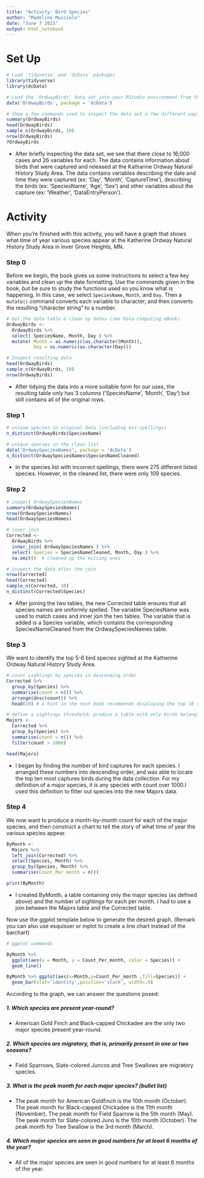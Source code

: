 ```yaml
---
title: "Activity: Bird Species"
author: "Madeline Mucciolo"
date: "June 7 2023"
output: html_notebook
---
```



# Set Up

```r
# Load `tidyverse` and `dcData` packages
library(tidyverse)
library(dcData)

# Load the `OrdwayBirds` data set into your RStudio environment from the `dcData` package
data('OrdwayBirds', package = 'dcData')

# Show a few commands used to inspect the data set a few different ways
summary(OrdwayBirds)
head(OrdwayBirds)
sample_n(OrdwayBirds, 10)
nrow(OrdwayBirds)
?OrdwayBirds
```
- After briefly inspecting the data set, we see that there close to 16,000 cases and 26 variables for each. The data contains information about birds that were captured and released at the Katharine Ordway Natural History Study Area. The data contains variables describing the date and time they were captured (ex: 'Day', 'Month', 'CaptureTime'), describing the birds (ex: 'SpeciesName', 'Age', 'Sex') and other variables about the capture (ex: 'Weather', 'DataEntryPerson').


# Activity

When you're finished with this activity, you will have a graph that shows what time of year various species appear at the Katherine Ordway Natural History Study Area in Inver Grove Heights, MN.

### Step 0

Before we begin, the book gives us some instructions to select a few key variables and clean up the date formatting.  Use the commands given in the book, but be sure to study the functions used so you know what is happening.  In this case, we select `SpeciesName`, `Month`, and `Day`. Then a `mutate()` command converts each variable to character, and then converts the resulting "character string" to a number.

```r
# Get the data table & clean up dates (see Data Computing eBook)
OrdwayBirds <-
  OrdwayBirds %>%
  select( SpeciesName, Month, Day ) %>%
  mutate( Month = as.numeric(as.character(Month)), 
          Day = as.numeric(as.character(Day))) 

# Inspect resulting data
head(OrdwayBirds)
sample_n(OrdwayBirds, 10)
nrow(OrdwayBirds)
```
- After tidying the data into a more suitable form for our uses, the resulting table only has 3 columns ('SpeciesName', 'Month', 'Day') but still contains all of the original rows.


### Step 1
```r
# unique species in original data (including mis-spellings)
n_distinct(OrdwayBirds$SpeciesName)

# unique species in the clean list
data('OrdwaySpeciesNames', package = 'dcData')
n_distinct(OrdwaySpeciesNames$SpeciesNameCleaned)
```
- In the species list with incorrect spellings, there were 275 different listed species. However, in the cleaned list, there were only 109 species. 


### Step 2

```r
# inspect OrdwaySpeciesNames
summary(OrdwaySpeciesNames)
nrow(OrdwaySpeciesNames)
head(OrdwaySpeciesNames)

# inner join
Corrected <-
  OrdwayBirds %>%
  inner_join( OrdwaySpeciesNames ) %>% 
  select( Species = SpeciesNameCleaned, Month, Day ) %>%
  na.omit()  # cleaned up the missing ones

# inspect the data after the join
nrow(Corrected)
head(Corrected)
sample_n(Corrected, 10)
n_distinct(Corrected$Species)

```
- After joining the two tables, the new Corrected table ensures that all species names are uniformly spelled. The variable SpeciesName was used to match cases and inner join the two tables. The variable that is added is a Species variable, which contains the corresponding SpeciesNameCleaned from the OrdwaySpeciesNames table.


### Step 3

We want to identify the top 5-6 bird species sighted at the Katherine Ordway Natural History Study Area.

```r
# count sightings by species in descending order
Corrected %>%
  group_by(Species) %>%
  summarise(count = n()) %>%
  arrange(desc(count)) %>%
  head(10) # a hint in the text book recommends displaying the top 10 species to choose our threshold

# define a sightings threshold; produce a table with only birds belonging to major species
Majors <- 
  Corrected %>%
  group_by(Species) %>%
  summarise(count = n()) %>%
  filter(count > 1000)

head(Majors)
```
-  I began by finding the number of bird captures for each species. I arranged these numbers into descending order, and was able to locate the top ten most captures birds during the data collection. For my definition of a major species, it is any species with count over 1000.I used this definition to filter out species into the new Majors data.  


### Step 4

We now want to produce a month-by-month count for each of the major species, and then construct a chart to tell the story of what time of year the various species appear.

```r
ByMonth <-
  Majors %>%
  left_join(Corrected) %>%
  select(Species, Month) %>%
  group_by(Species, Month) %>%
  summarise(Count_Per_month = n())

print(ByMonth)
```
- I created ByMonth, a table containing only the major species (as defined above) and the number of sightings for each per month. I had to use a join between the Majors table and the Corrected table.


Now use the ggplot template below to generate the desired graph. (Remark you can also use esquisser or mplot to create a line chart instead of the barchart)


```r
# ggplot commands

ByMonth %>% 
  ggplot(aes(x = Month, y = Count_Per_month, color = Species)) + 
  geom_line()

ByMonth %>% ggplot(aes(x=Month,y=Count_Per_month ,fill=Species)) +
  geom_bar(stat='identity',position='stack', width=.9) 

```

According to the graph, we can answer the questions posed:

##### 1. Which species are present year-round?  
- American Gold Finch and Black-capped Chickadee are the only two major species present year-round.  


##### 2. Which species are migratory, that is, primarily present in one or two seasons?
- Field Sparrows, Slate-colored Juncos and Tree Swallows are migratory species.


##### 3. What is the peak month for each major species? (bullet list)
- The peak month for American Goldfinch is the 10th month (October). The peak month for Black-capped Chickadee is the 11th month (November). The peak month for Field Sparrow is the 5th month (May). The peak month for Slate-colored Juno is the 10th month (October). The peak month for Tree Swallow is the 3rd month (March).



##### 4. Which major species are seen in good numbers for at least 6 months of the year?
- All of the major species are seen in good numbers for at least 6 months of the year.

